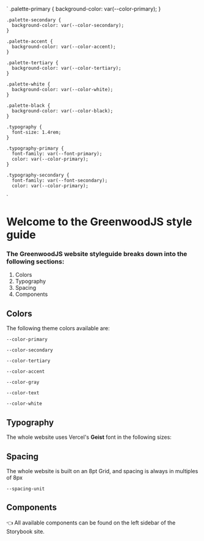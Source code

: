 `
.palette-primary {
      background-color: var(--color-primary);
    }

    .palette-secondary {
      background-color: var(--color-secondary);
    }

    .palette-accent {
      background-color: var(--color-accent);
    }

    .palette-tertiary {
      background-color: var(--color-tertiary);
    }

    .palette-white {
      background-color: var(--color-white);
    }

    .palette-black {
      background-color: var(--color-black);
    }

    .typography {
      font-size: 1.4rem;
    }

    .typography-primary {
      font-family: var(--font-primary);
      color: var(--color-primary);
    }

    .typography-secondary {
      font-family: var(--font-secondary);
      color: var(--color-primary);
`


# Welcome to the GreenwoodJS style guide

### The GreenwoodJS website styleguide breaks down into the following sections:

1. Colors
2. Typography
3. Spacing
4. Components



## Colors
The following theme colors available are:

`--color-primary`

`--color-secondary`

`--color-tertiary`

`--color-accent`

`--color-gray`

`--color-text`

`--color-white`



## Typography
The whole website uses Vercel's **Geist** font in the following sizes:



## Spacing
The whole website is built on an 8pt Grid, and spacing is always in multiples of 8px

`--spacing-unit`



## Components
👈 All available components can be found on the left sidebar of the Storybook site.






